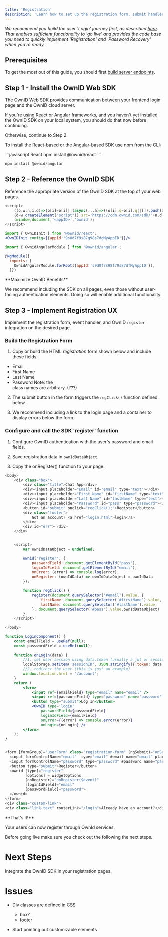 ```yaml
---
title: 'Registration'
description: 'Learn how to set up the registration form, submit handler, and the OwnId integration'
---
```

_We recommend you build the user 'Login' journey first, as described [here](/building-blocks/build-login). That enables sufficient functionality to 'go live' and provides the code base you need to quickly implement 'Registration' and 'Password Recovery' when you're ready._  

## Prerequisites
To get the most out of this guide, you should first [build server endpoints](/building-blocks/build-server-endpoints).

## Step 1 - Install the OwnID Web SDK

The OwnID Web SDK provides communication between your frontend login page and the OwnID cloud server.

If you're using React or Angular frameworks, and you haven't yet installed the OwnID SDK on your local system, you should do that now before continuing.

Otherwise, continue to Step 2.

<Accordion title="Install the Own SDK">

To install the React-based or the Angular-based SDK use npm from the CLI:

<CodeGroup>
```javascript React
npm install @ownid/react
```

```javascript Angular
npm install @ownid/angular
```
</CodeGroup>
</Accordion>

## Step 2 - Reference the OwnID SDK

Reference the appropriate version of the OwnID SDK at the top of your web pages.

<CodeGroup>

```javascript JavaScript
<script>
    ((o,w,n,i,d)=>{o[i]=o[i]||(async(...a)=>((o[i].q=o[i].q||[]).push(a),{error:null,data:null})),
    (d=w.createElement("script")).src='https://cdn.ownid.com/sdk/'+n,d.async=1,w.head.appendChild(d)})  
    (window,document,'<appID>','ownid');
</script>
```

```jsx React
import { OwnIDInit } from '@ownid/react';
<OwnIDInit config={{appId:'9s8d7f9s87g98s7dgMyAppID'}}/>
```

```javascript Angular
import { OwnidAngularModule } from '@ownid/angular';

@NgModule({
  imports: [
    OwnidAngularModule.forRoot({appId:'s9d8f7s98f79s87dfMyAppID'}),
  ]})
```
</CodeGroup>
<Note>
**Maximize OwnID Benefits**

We recommend including the SDK on all pages, even those without user-facing authentication elements. Doing so will enable additional functionality.
</Note>

## Step 3 - Implement Registration UX

Implement the registration form, event handler, and OwnID `register` integration on the desired page.

### Build the Registration Form

1. Copy or build the HTML  _registration_ form shown below and include these fields:
- Email
- First Name
- Last Name
- Password
Note: the <div> class names are arbitrary. (???)

2. The submit button in the form triggers the `regClick()` function defined below. 

3. We recommend including a link to the login page and a container to display errors below the form.

### Configure and call the SDK 'register' function

1. Configure OwnID authentication with the user's password and email fields.

2. Save registration data in `ownIdDataObject`.

3. Copy the onRegister() function to your page.  


<CodeGroup>

```javascript Sample registration front end
<body>
    <div class="box">
        <div class="title">Chat App</div>
        <div><input placeholder="Email" id="email" type="text"></div>
        <div><input placeholder="First Name" id="firstName" type="text"></div>
        <div><input placeholder="Last Name" id="lastName" type="text"></div>
        <div><input placeholder="Password" id="pass" type="password"></div>
        <button id="submit" onclick="regClick();">Register</button>
        <div class="footer">
            Got an account? <a href="login.html">login</a>
        </div>
        <div id="err"></div>
    </div>


    <script>
        var ownIdDataObject = undefined;

        ownid("register", {
            passwordField: document.getElementById("pass"),
            loginIdField: document.getElementById("email"),
            onError: (error) => console.log(error),
            onRegister: (ownIdData) => ownIdDataObject = ownIdData
        });

        function regClick() {
            register(document.querySelector('#email').value, {
                firstName: document.querySelector('#firstName').value,
                lastName: document.querySelector('#lastName').value,
            }, document.querySelector('#pass').value,ownIdDataObject)
        }
    </script>

</body>
```

```jsx React
function LoginComponent() {
    const emailField = useRef(null);
    const passwordField = useRef(null);
    
    function onLogin(data) {
        //1. set user session using data.token (usually a jwt or session token), generated in your backend and sent through the OwnID server
        localStorage.setItem('sessionID', JSON.stringify({ token: data.token }));
        //2. redirect the user (this is just an example)
        window.location.href = '/account';
    }
    return (
        <form>
            <input ref={emailField} type="email" name="email" />
            <input ref={passwordField} type="password" name="password" />
            <button type="submit">Log In</button>
            <OwnID type='login'
                passwordField={passwordField}
                loginIdField={emailField}
                onError={(error) => console.error(error)}
                onLogin={onLogin} />
        </form>
    );
}
```

```javascript Angular

<form [formGroup]="userForm" class="registration-form" (ngSubmit)="onSubmit()">
  <input formControlName="email"  type="email" #email name="email" placeholder="Email" required/>
  <input formControlName="password" type="password" #password name="password" placeholder="password" required/>
  <button type="submit">Register</button>
  <ownid [type]="register"
         [options] = widgetOptions
         (onRegister)="onRegister($event)"
         [loginIdField]="email"
         [passwordField]="password">
  </ownid>
</form>
<div class="custom-link">
<div class="link-text" routerLink="/login">Already have an account?</div>

```
</CodeGroup>

<Check>
**That's it!** 

Your users can now register through OwnId services.

Before going live make sure you check out the following the next steps.
</Check>

# Next Steps

<Card title="Build Registration" href="/building-blocks/build-registration">
Integrate the OwnID SDK in your registration pages.
</Card>

# Issues

- Div classes are defined in CSS 
   - box?
   - footer

- Start pointing out customizable elements  



